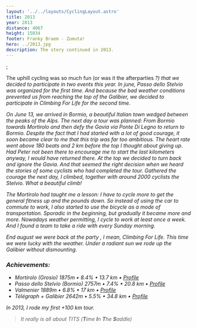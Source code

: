 ```yaml
---
layout: '../../layouts/CyclingLayout.astro'
title: 2013
year: 2013
distance: 4067
height: 15034
footer: Franky Braem - Zumuta!
hero: ../2013.jpg
description: The story continued in 2013.
---
```

;

The uphill cycling was so much fun (or was it the afterparties
<i class="fas fa-beer text-yellow-500" /> ?) that we decided to participate in 
two events this year. In june, Passo dello Stelvio was organized for the first
time. And because the bad weather conditions prevented us from reaching the top 
of the Galibier, we decided to participate in Climbing For Life for the second 
time. 

On June 13, we arrived in Bormio, a beautiful Italian town wedged between the peaks of the Alps.
The next day a tour was planned: From Bormio towards Mortirolo and then defy the 
Gavia via Ponte Di Legno to return to Bormio. Despite the fact that I had started with a lot of good courage, 
it soon became clear to me that this trip was far too ambitious. The heart rate went above 180 beats
and 2 km before the top I thought about giving up. Had Peter not been there to encourage me to start the last 
kilometers anyway, I would have returned there. At the top we decided to turn back and ignore the Gavia.
And that seemed the right decision when we heard the stories of some cyclists who had completed the tour.
Gathered the courage the next day, I climbed, together with around 2000 cyclists the Stelvio. What a beautiful climb!

The Mortirolo had taught me a lesson: I have to cycle more to get the general
fitness up and the pounds down. So instead of using the car to commute to work,
I also started to use the bicycle as a mode of transportation.
Sporadic in the beginning, but gradually it became more and more.
Nowadays weather permitting, I cycle to work at least once a week.
And I found a team to take a ride with every Sunday morning.

End august we were back at the party <i class="fas fa-glass-cheers text-red-700" />, I mean, Climbing For Life. This time we
were lucky with the weather. Under a radiant sun <i class="fas fa-sun text-yellow-300" /> we rode up the Galibier without
dismounting.

### Achievements:

+ Mortirolo (Grosio) <MountainIcon class="w-4 h-4 inline-block" /> 1875m &bull; 8.4% &bull; 13.7 km &bull; [Profile](https://climbfinder.com/en/climbs/mortirolo-tiolo) 
+ Passo dello Stelvio (Bormio) <MountainIcon class="w-4 h-4 inline-block" /> 2757m &bull; 7.4% &bull; 20.8 km &bull; [Profile](https://climbfinder.com/en/climbs/passo-dello-stelvio-bormio)
+ Valmenier <MountainIcon class="w-4 h-4 inline-block" /> 1889m &bull; 6.8% &bull; 17 km &bull; [Profile](https://climbfinder.com/en/climbs/valmeinier-1800-saint-michel-de-maurienne)
+ Télégraph + Galibier <MountainIcon class="w-4 h-4 inline-block" /> 2642m &bull; 5.5% &bull; 34.8 km &bull; [Profile](https://climbfinder.com/en/climbs/col-du-galibier)

In 2013, I rode my first +100 km tour.

> It really is all about TITS (**T**ime **I**n **T**he **S**addle)
